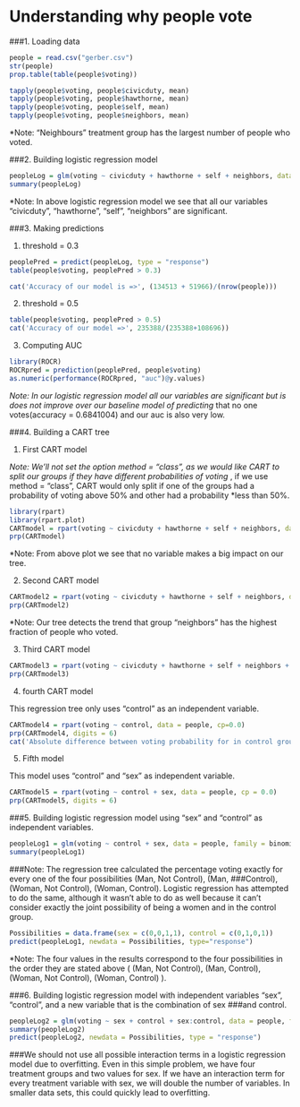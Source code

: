 Understanding why people vote
===========

###1. Loading data

```r
people = read.csv("gerber.csv")
str(people)
prop.table(table(people$voting))
```
```r
tapply(people$voting, people$civicduty, mean)
tapply(people$voting, people$hawthorne, mean)
tapply(people$voting, people$self, mean)
tapply(people$voting, people$neighbors, mean)
```
*Note: "Neighbours" treatment group has the largest number of people who voted.


###2. Building logistic regression model

```r
peopleLog = glm(voting ~ civicduty + hawthorne + self + neighbors, data = people, family = "binomial")
summary(peopleLog)
```
*Note: In above logistic regression model we see that all our variables "civicduty", "hawthorne", "self", "neighbors" are significant.


###3. Making predictions

1. threshold = 0.3
```r
peoplePred = predict(peopleLog, type = "response")
table(people$voting, peoplePred > 0.3)
```
```r
cat('Accuracy of our model is =>', (134513 + 51966)/(nrow(people)))
```

2. threshold = 0.5

```r
table(people$voting, peoplePred > 0.5)
cat('Accuracy of our model =>', 235388/(235388+108696))
```

3. Computing AUC

```r
library(ROCR)
ROCRpred = prediction(peoplePred, people$voting)
as.numeric(performance(ROCRpred, "auc")@y.values)
```

*Note: In our logistic regression model all our variables are significant but is does not improve over our baseline model of predicting
*that no one votes(accuracy = 0.6841004) and our auc is also very low.


###4. Building a CART tree

1. First CART model

*Note: We'll not set the option method = "class", as we would like CART to split our groups if they have different probabilities of voting
*, if we use method = "class", CART would only split if one of the groups had a probability of voting above 50% and other had a probability
*less than 50%.

```r
library(rpart)
library(rpart.plot)
CARTmodel = rpart(voting ~ civicduty + hawthorne + self + neighbors, data = people)
prp(CARTmodel)
```


*Note: From above plot we see that no variable makes a big impact on our tree.



2. Second CART model

```r
CARTmodel2 = rpart(voting ~ civicduty + hawthorne + self + neighbors, data = people, cp = 0.0)
prp(CARTmodel2)
```



*Note: Our tree detects the trend that group "neighbors" has the highest fraction of people who voted.


3. Third CART model

```r
CARTmodel3 = rpart(voting ~ civicduty + hawthorne + self + neighbors + sex, data = people, cp=0.0)
prp(CARTmodel3)
```

4. fourth CART model

This regression tree only uses "control" as an independent variable.
```r
CARTmodel4 = rpart(voting ~ control, data = people, cp=0.0)
prp(CARTmodel4, digits = 6)
cat('Absolute difference between voting probability for in control group and other group =>', abs(0.34-0.296638))
```

5. Fifth model

This model uses "control" and "sex" as independent variable.

```r
CARTmodel5 = rpart(voting ~ control + sex, data = people, cp = 0.0)
prp(CARTmodel5, digits = 6)
```

###5. Building logistic regression model using "sex" and "control" as independent variables.

```r
peopleLog1 = glm(voting ~ control + sex, data = people, family = binomial)
summary(peopleLog1)
```


###Note: The regression tree calculated the percentage voting exactly for every one of the four possibilities (Man, Not Control), (Man, 
###Control), (Woman, Not Control), (Woman, Control). Logistic regression has attempted to do the same, although it wasn't able to do as well because it can't consider exactly the joint possibility of being a women and in the control group.

```r
Possibilities = data.frame(sex = c(0,0,1,1), control = c(0,1,0,1))
predict(peopleLog1, newdata = Possibilities, type="response")
```
*Note: The four values in the results correspond to the four possibilities in the order they are stated above ( (Man, Not Control), (Man, Control), (Woman, Not Control), (Woman, Control) ).


###6. Building logistic regression model with independent variables "sex", "control", and a new variable that is the combination of sex
###and control. 

```r
peopleLog2 = glm(voting ~ sex + control + sex:control, data = people, family = "binomial")
summary(peopleLog2)
predict(peopleLog2, newdata = Possibilities, type = "response")
```



###We should not use all possible interaction terms in a logistic regression model due to overfitting. Even in this simple problem, we have four treatment groups and two values for sex. If we have an interaction term for every treatment variable with sex, we will double the number of variables. In smaller data sets, this could quickly lead to overfitting.